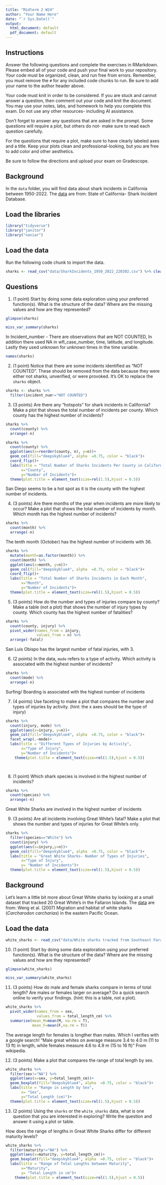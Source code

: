 ```yaml
---
title: "Midterm 2 W24"
author: "Your Name Here"
date: "`r Sys.Date()`"
output:
  html_document: default
  pdf_document: default
---
```


## Instructions
Answer the following questions and complete the exercises in RMarkdown. Please embed all of your code and push your final work to your repository. Your code must be organized, clean, and run free from errors. Remember, you must remove the `#` for any included code chunks to run. Be sure to add your name to the author header above. 

Your code must knit in order to be considered. If you are stuck and cannot answer a question, then comment out your code and knit the document. You may use your notes, labs, and homework to help you complete this exam. Do not use any other resources- including AI assistance.  

Don't forget to answer any questions that are asked in the prompt. Some questions will require a plot, but others do not- make sure to read each question carefully.  

For the questions that require a plot, make sure to have clearly labeled axes and a title. Keep your plots clean and professional-looking, but you are free to add color and other aesthetics.  

Be sure to follow the directions and upload your exam on Gradescope.    

## Background
In the `data` folder, you will find data about shark incidents in California between 1950-2022. The [data](https://catalog.data.gov/dataset/shark-incident-database-california-56167) are from: State of California- Shark Incident Database.   

## Load the libraries
```r
library("tidyverse")
library("janitor")
library("naniar")
```

## Load the data
Run the following code chunk to import the data.
```r
sharks <- read_csv("data/SharkIncidents_1950_2022_220302.csv") %>% clean_names()
```

## Questions
1. (1 point) Start by doing some data exploration using your preferred function(s). What is the structure of the data? Where are the missing values and how are they represented?  
```r
glimpse(sharks)
```
```r
miss_var_summary(sharks)
```
In Incident_number - There are observations that are NOT COUNTED, In addition there used NA in wfl_case_number, time, latitude, and longitude. Lastly they used unknown for unknown times in the time variable.
```r
names(sharks)
```


2. (1 point) Notice that there are some incidents identified as "NOT COUNTED". These should be removed from the data because they were either not sharks, unverified, or were provoked. It's OK to replace the `sharks` object.
```r
sharks <- sharks %>% 
  filter(incident_num!="NOT COUNTED")
```


3. (3 points) Are there any "hotspots" for shark incidents in California? Make a plot that shows the total number of incidents per county. Which county has the highest number of incidents?
```r
sharks %>% 
  count(county) %>% 
  arrange(-n)
```
```r
sharks %>% 
  count(county) %>% 
  ggplot(aes(x=reorder(county, n), y=n))+
  geom_col(fill="deepskyblue4", alpha  =0.75, color = "black")+
  coord_flip()+
  labs(title = "Total Number of Sharks Incidents Per County in California",
       x="County",
       y="Number of Incidents")+
  theme(plot.title = element_text(size=rel(1.5),hjust = 0.5))
```
San Diego seems to be a hot spot as it is the county with the highest number of incidents.

4. (3 points) Are there months of the year when incidents are more likely to occur? Make a plot that shows the total number of incidents by month. Which month has the highest number of incidents?  
```r
sharks %>% 
  count(month) %>% 
  arrange(-n)
```
The tenth month (October) has the highest number of incidents with 36.

```r
sharks %>% 
  mutate(month=as.factor(month)) %>%
  count(month) %>% 
  ggplot(aes(x=month, y=n))+
  geom_col(fill="deepskyblue4", alpha  =0.75, color = "black")+
  coord_flip()+
  labs(title = "Total Number of Sharks Incidents in Each Month",
       x="Month",
       y="Number of Incidents")+
  theme(plot.title = element_text(size=rel(1.5),hjust = 0.5))
```

5. (3 points) How do the number and types of injuries compare by county? Make a table (not a plot) that shows the number of injury types by county. Which county has the highest number of fatalities?  
```r
sharks %>% 
  count(county, injury) %>% 
  pivot_wider(names_from = injury,
              values_from = n) %>% 
  arrange(-fatal)
```
San Luis Obispo has the largest number of fatal injuries, with 3.

6. (2 points) In the data, `mode` refers to a type of activity. Which activity is associated with the highest number of incidents?
```r
sharks %>% 
  count(mode) %>% 
  arrange(-n)
```
Surfing/ Boarding is associated with the highest number of incidents

7. (4 points) Use faceting to make a plot that compares the number and types of injuries by activity. (hint: the x axes should be the type of injury) 
```r
sharks %>% 
  count(injury, mode) %>% 
  ggplot(aes(x=injury, y=n))+
  geom_col(fill="deepskyblue4", alpha  =0.75, color = "black")+
  facet_wrap(.~mode)+
  labs(title = "Different Types of Injuries by Activity",
       x="Type of Injury",
       y="Number of Incidents")+
    theme(plot.title = element_text(size=rel(1.5),hjust = 0.5))

  
```


8. (1 point) Which shark species is involved in the highest number of incidents?  
```r
sharks %>% 
  count(species) %>% 
  arrange(-n)
```
Great White Sharks are involved in the highest number of incidents

9. (3 points) Are all incidents involving Great White's fatal? Make a plot that shows the number and types of injuries for Great White's only.  
```r
sharks %>% 
  filter(species=="White") %>% 
  count(injury) %>% 
  ggplot(aes(x=injury,y=n))+
  geom_col(fill="deepskyblue4", alpha  =0.75, color = "black")+
  labs(title = "Great White Sharks- Number of Types of Injuries",
       x="Type of Injury",
       y= "Number of Incidents")+
  theme(plot.title = element_text(size=rel(1.5),hjust = 0.5))
```

## Background
Let's learn a little bit more about Great White sharks by looking at a small dataset that tracked 20 Great White's in the Fallaron Islands. The [data](https://link.springer.com/article/10.1007/s00227-007-0739-4) are from: Weng et al. (2007) Migration and habitat of white sharks (_Carcharodon carcharias_) in the eastern Pacific Ocean.

## Load the data
```r
white_sharks <- read_csv("data/White sharks tracked from Southeast Farallon Island, CA, USA, 1999 2004.csv", na = c("?", "n/a")) %>% clean_names()
```

10. (1 point) Start by doing some data exploration using your preferred function(s). What is the structure of the data? Where are the missing values and how are they represented?
```r
glimpse(white_sharks)
```
```r
miss_var_summary(white_sharks)
```

11. (3 points) How do male and female sharks compare in terms of total length? Are males or females larger on average? Do a quick search online to verify your findings. (hint: this is a table, not a plot).  

```r
white_sharks %>%
  pivot_wider(names_from = sex,
              values_from = total_length_cm) %>%
  summarise(mean_M=mean(M, na.rm = T),
            mean_F=mean(F,na.rm = T))
```
The average length for females is longther than males. Which I verifies with a google search! 
"Male great whites on average measure 3.4 to 4.0 m (11 to 13 ft) in length, while females measure 4.6 to 4.9 m (15 to 16 ft)" From wikipedia.


12. (3 points) Make a plot that compares the range of total length by sex.
```r
white_sharks %>% 
  filter(sex!="NA") %>% 
  ggplot(aes(x=sex, y=total_length_cm))+
  geom_boxplot(fill="deepskyblue4", alpha  =0.75, color = "black")+
  labs(title = "Range in Length by Sex",
       x= "Sex",
       y="Total Length (cm)")+
  theme(plot.title = element_text(size=rel(1.5),hjust = 0.5))
```

13. (2 points) Using the `sharks` or the `white_sharks` data, what is one question that you are interested in exploring? Write the question and answer it using a plot or table.  

How does the range of lengths in Great White Sharks differ for different maturity levels?

```r
white_sharks %>% 
  filter(maturity!="NA") %>% 
  ggplot(aes(x=maturity, y=total_length_cm))+
  geom_boxplot(fill="deepskyblue4", alpha  =0.75, color = "black")+
  labs(title = "Range of Total Lengths between Maturity",
       x="Maturity",
       y= "Total Length in cm")+
    theme(plot.title = element_text(size=rel(1.5),hjust = 0.5))
```
